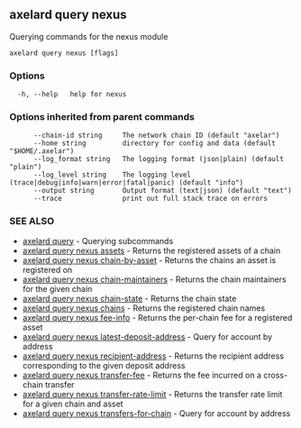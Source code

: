 ## axelard query nexus

Querying commands for the nexus module

```
axelard query nexus [flags]
```

### Options

```
  -h, --help   help for nexus
```

### Options inherited from parent commands

```
      --chain-id string     The network chain ID (default "axelar")
      --home string         directory for config and data (default "$HOME/.axelar")
      --log_format string   The logging format (json|plain) (default "plain")
      --log_level string    The logging level (trace|debug|info|warn|error|fatal|panic) (default "info")
      --output string       Output format (text|json) (default "text")
      --trace               print out full stack trace on errors
```

### SEE ALSO

- [axelard query](/cli-docs/v0_31_3/axelard_query) - Querying subcommands
- [axelard query nexus assets](/cli-docs/v0_31_3/axelard_query_nexus_assets) - Returns the registered assets of a chain
- [axelard query nexus chain-by-asset](/cli-docs/v0_31_3/axelard_query_nexus_chain-by-asset) - Returns the chains an asset is registered on
- [axelard query nexus chain-maintainers](/cli-docs/v0_31_3/axelard_query_nexus_chain-maintainers) - Returns the chain maintainers for the given chain
- [axelard query nexus chain-state](/cli-docs/v0_31_3/axelard_query_nexus_chain-state) - Returns the chain state
- [axelard query nexus chains](/cli-docs/v0_31_3/axelard_query_nexus_chains) - Returns the registered chain names
- [axelard query nexus fee-info](/cli-docs/v0_31_3/axelard_query_nexus_fee-info) - Returns the per-chain fee for a registered asset
- [axelard query nexus latest-deposit-address](/cli-docs/v0_31_3/axelard_query_nexus_latest-deposit-address) - Query for account by address
- [axelard query nexus recipient-address](/cli-docs/v0_31_3/axelard_query_nexus_recipient-address) - Returns the recipient address corresponding to the given deposit address
- [axelard query nexus transfer-fee](/cli-docs/v0_31_3/axelard_query_nexus_transfer-fee) - Returns the fee incurred on a cross-chain transfer
- [axelard query nexus transfer-rate-limit](/cli-docs/v0_31_3/axelard_query_nexus_transfer-rate-limit) - Returns the transfer rate limit for a given chain and asset
- [axelard query nexus transfers-for-chain](/cli-docs/v0_31_3/axelard_query_nexus_transfers-for-chain) - Query for account by address

